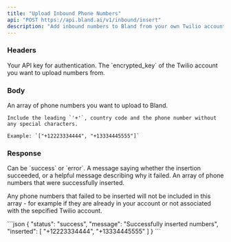 ```yaml
---
title: "Upload Inbound Phone Numbers"  
api: "POST https://api.bland.ai/v1/inbound/insert"
description: "Add inbound numbers to Bland from your own Twilio account. See [Enterprise Twilio Integration](/enterprise-features/custom-twilio) for more information."
---
```


### Headers

<ParamField header="authorization" type="string" required>
  Your API key for authentication.
</ParamField>

<ParamField header="encrypted_key" type="string" required>
  The `encrypted_key` of the Twilio account you want to upload numbers from.
</ParamField>

### Body

<ParamField name="numbers" type="array" required>
    An array of phone numbers you want to upload to Bland.

    Include the leading `'+'`, country code and the phone number without any special characters.

    Example: `["+12223334444", "+13334445555"]`
</ParamField>

### Response

<ResponseField name="status" type="string">
  Can be `success` or `error`.
</ResponseField>

<ResponseField name="message" type="string">
  A message saying whether the insertion succeeded, or a helpful message describing why it failed.
</ResponseField>

<ResponseField name="inserted" type="array">
  An array of phone numbers that were successfully inserted.

  Any phone numbers that failed to be inserted will not be included in this array - for example if they are already in your account or not associated with the sepcified Twilio account.
</ResponseField>

<ResponseExample>
```json
{
  "status": "success",
  "message": "Successfully inserted numbers",
  "inserted": [
    "+12223334444",
    "+13334445555"
  ]
}
```
</ResponseExample>
